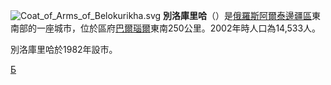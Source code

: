 [[File:Coat_of_Arms_of_Belokurikha.svg|right]]
'''別洛庫里哈'''（{{lang-ru|Белоку́риха}}）是[[俄羅斯|俄羅斯]][[阿爾泰邊疆區|阿爾泰邊疆區]]東南部的一座城市，位於區府[[巴爾瑙爾|巴爾瑙爾]]東南250公里。2002年時人口為14,533人。

別洛庫里哈於1982年設市。
{{coord|52|00|N|84|59|E|display=title}}
{{阿爾泰邊疆區城市}}
{{Authority control}}
[[Category:阿爾泰邊疆區城市|Б]]